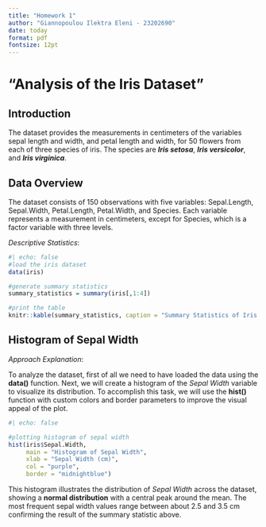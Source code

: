 ```yaml
---
title: "Homework 1"
author: "Giannopoulou Ilektra Eleni - 23202690"
date: today
format: pdf
fontsize: 12pt
---
```


# "Analysis of the Iris Dataset"

## Introduction

The \textcolor{blue}{iris} dataset provides the measurements in centimeters of the variables sepal length and width, and petal length and width, for 50 flowers from each of three species of iris. The species are ___Iris setosa___, ___Iris versicolor___, and ___Iris virginica___.


## Data Overview

The dataset consists of 150 observations with five variables: Sepal.Length, Sepal.Width, Petal.Length, Petal.Width, and Species. Each variable represents a measurement in centimeters, except for Species, which is a factor variable with three levels.

_Descriptive Statistics_:

```r
#| echo: false
#load the iris dataset
data(iris)

#generate summary statistics
summary_statistics = summary(iris[,1:4])

#print the table
knitr::kable(summary_statistics, caption = "Summary Statistics of Iris Dataset")
```


## Histogram of Sepal Width

_Approach Explanation_:

To analyze the \textcolor{blue}{iris} dataset, first of all we need to have loaded the data using the __data()__ function. Next, we will create a histogram of the _Sepal Width_ variable to visualize its distribution. To accomplish this task, we will use the __hist()__ function with custom colors and border parameters to improve the visual appeal of the plot.

```r
#| echo: false

#plotting histogram of sepal width
hist(iris$Sepal.Width,
     main = "Histogram of Sepal Width",
     xlab = "Sepal Width (cm)",
     col = "purple",
     border = "midnightblue")
```

This histogram illustrates the distribution of _Sepal Width_ across the \textcolor{blue}{iris} dataset, showing a __normal distribution__ with a central peak around the mean. The most frequent sepal width values range between about 2.5 and 3.5 cm confirming the result of the summary statistic above.



